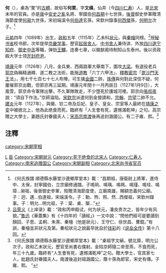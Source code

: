 '''何{{僻字|㮚|“栗”的古字；“桌”字内一横换成上下两个“人”字}}'''（{{bd|1089年||1127年||catIdx=H}}），㮚為“栗”的[[古體|古體]]，故俗写'''何栗'''，字'''文缜'''，仙井（今[[四川|四川]][[仁寿县|仁寿]]）人，是[[北宋|北宋]]末年的官員。亦是[[唐朝|唐]]中[[安史之亂|安史之亂]]名將、寧國伯[[何昌期|何昌期]]十七世孫，[[後晉|後晉]]御史參軍贈清海節度使[[何昶|何昶]]九世孫，宋初端溪令[[何伯達|何伯達]]玄孫，宋欽州錄事[[何西傑|何西傑]]孫，[[何明允|何明允]]次子。<ref>《何氏族譜 順德縣水藤堂沙邊鄉厚堂本》載：“昌期祖，唐衛尉上將軍，進侍中、太保，封寧國伯，立宗廟修通譜。子鳴珦、鳴瑀、鳴珮、鳴瑾、鳴珪、鳴璋...昶祖，後晉御史參軍，歿贈清海節度使，立廟南雄，賜額忠義何公廟。子：迥、邁...伯達祖，宋端溪令。子：勳、煦、照、然...西傑祖，宋欽州錄事。子：明允...明允祖，子：棠、㮚、榘...”</ref>

[[元祐|元祐]]四年（1089年）出生，[[政和|政和]]五年（1115年）乙未科[[状元|状元]]，與[[秦檜|秦檜]]同榜。<ref>[[吕荣义|吕荣义]]《上庠录》載：“政和丙申殿试，何{{僻字|㮚|“栗”的古字；“桌”字内一横换成上下两个“人”字}}为状元，潘良贵次之，皆年少有风貌。”[[魯迅|魯迅]]《華蓋集》有《十四年的「讀經」》一文中說：“問他們經可是要讀到顏回、子思、孟軻、朱熹、秦檜（他是狀元）、王守仁、徐世昌、曹錕。”有誤，秦檜並非狀元及第。秦桧狀元之說最早訛自於[[钱彩|钱彩]]的《[[说岳全传|说岳全传]]》第十八回。</ref>授[[秘书省|秘书省]]校书郎，次年提举[[京畿|京畿]][[提学|学事]]，歷官[[起居舍人|起居舍人]]、[[中书舍人|中书舍人]]兼侍讲、外放[[四川|四川]][[遂宁|遂宁]][[知府|知府]]、[[御史中丞|御史中丞]]等職，弹劾[[王黼|王黼]]，连奏七章，以徽猷阁待制知山东泰州。後以资政殿大学士领[[开封府尹|开封府尹]]。

[[靖康|靖康]]元年（1126年）八月，金兵東、西兩路軍大舉南下，圍攻[[大梁|大梁]]。有退役老兵[[郭京|郭京]]偽稱精通釋、道二教之法術，能施[[道教|道教]]「六丁六甲法」、[[釋教|釋教]][[密宗|密宗]]「[[毘沙門天王|毘沙門天王]]法」，用七千七百七十七人布陣，可生擒[[金朝|金國]]二帥，[[孫傅|孫傅]]與何{{僻字|㮚|“栗”的古字；“桌”字内一横换成上下两个“人”字}}對此深信不疑，何{{僻字|㮚|“栗”的古字；“桌”字内一横换成上下两个“人”字}}屢催郭京出戰，但郭京再三延期。靖康元年閏十一月丙辰日（1127年1月9日），大風雪，郭京命令軍隊出擊，不久軍隊敗走，不少墮死於護城河裡。郭京向[[張叔夜|張叔夜]]說：“須自下作法。”京師淪陷。[[宋欽宗|宋欽宗]]派遣何{{僻字|㮚|“栗”的古字；“桌”字内一横换成上下两个“人”字}}到金營請和，[[完顏宗翰|宗翰]]、[[完顏宗望|宗望]]二帥不允。[[建炎|建炎]]元年（1127年），與徽、钦二帝及后妃、皇子、皇女、宗室等人最終在[[靖康之变|靖康之变]]中被掳北上，他為此绝食而死。臨終有「人生會有死，遺憾滿乾坤」之句。高宗贈之大學士，妻趙氏封眷國夫人；[[宋高宗南渡|宋高宗南渡]]後再追封潞國公。有二子雍、熙。<ref>《何氏族譜 順德縣水藤堂沙邊鄉厚堂本》載：“㮚祖字文縝，號北齋，明允公次子。政和乙末狀元，歷官至尚書右僕射。金陷京師隨二帝至燕，不食而死，年三十九歲。臨終有“人生會有死，遺憾滿乾坤”之句。贈大學士，官其家七人，妣趙氏封眷國夫人。南渡後追封祖潞國公，蔭十孫為郎官，宋史有傳。子雍、熙。 ”</ref>

==注釋==
{{reflist}}
{{start box}}
{{s-before|[[唐恪|唐恪]]}}
{{s-title|[[北宋|北宋]][[尚书右仆射兼中书侍郎|尚书右仆射兼中书侍郎]]|1126年}}
{{s-after|[[李纲|李纲]]}}
{{end box}}
{{DEFAULTSORT:H}}
[[Category:何姓|L]]
[[category:宋朝宰相|category:宋朝宰相]]
[[Category:靖康之变被俘者|臣]]
[[Category:宋朝狀元|Category:宋朝狀元]]
[[Category:死于绝食的北宋人|Category:死于绝食的北宋人]]
[[Category:仁寿人|Category:仁寿人]]
[[Category:南宋追赠国公|Category:南宋追赠国公]]
[[Category:宋朝副相|Category:宋朝副相]]
[[Category:北宋尚书省官员|Category:北宋尚书省官员]]